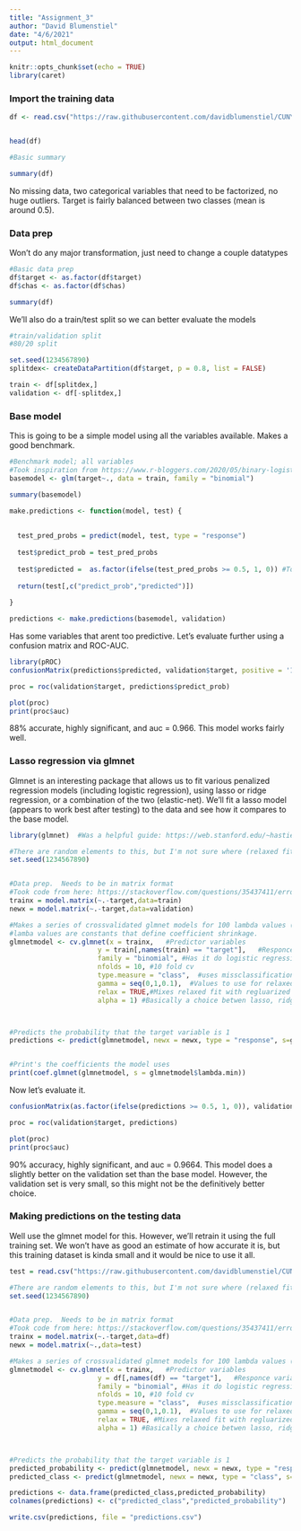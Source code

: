---
title: "Assignment_3"
author: "David Blumenstiel"
date: "4/6/2021"
output: html_document
---

```{r setup, include=FALSE}
knitr::opts_chunk$set(echo = TRUE)
library(caret)
```


### Import the training data

```{r}
df <- read.csv("https://raw.githubusercontent.com/davidblumenstiel/CUNY-MSDS-DATA-621/main/Assignment_3/crime-training-data_modified.csv")


head(df)

```

```{r}
#Basic summary

summary(df)
```

No missing data, two categorical variables that need to be factorized, no huge outliers.  Target is fairly balanced between two classes (mean is around 0.5).  


### Data prep

Won't do any major transformation, just need to change a couple datatypes

```{r}
#Basic data prep
df$target <- as.factor(df$target)
df$chas <- as.factor(df$chas)

summary(df)
```

We'll also do a train/test split so we can better evaluate the models

```{r}
#train/validation split
#80/20 split

set.seed(1234567890)
splitdex<- createDataPartition(df$target, p = 0.8, list = FALSE)

train <- df[splitdex,]
validation <- df[-splitdex,]
```


### Base model

This is going to be a simple model using all the variables available.  Makes a good benchmark.

```{r}
#Benchmark model; all variables
#Took inspiration from https://www.r-bloggers.com/2020/05/binary-logistic-regression-with-r/
basemodel <- glm(target~., data = train, family = "binomial")

summary(basemodel)

make.predictions <- function(model, test) {
  
    
  test_pred_probs = predict(model, test, type = "response")
  
  test$predict_prob = test_pred_probs
  
  test$predicted =  as.factor(ifelse(test_pred_probs >= 0.5, 1, 0)) #Took most of this line from: https://www.r-bloggers.com/2020/05/binary-logistic-regression-with-r/
  
  return(test[,c("predict_prob","predicted")])
  
}

predictions <- make.predictions(basemodel, validation)


```

Has some variables that arent too predictive.  Let's evaluate further using a confusion matrix and ROC-AUC.

```{r}
library(pROC)
confusionMatrix(predictions$predicted, validation$target, positive = '1')

proc = roc(validation$target, predictions$predict_prob)

plot(proc)
print(proc$auc)
```

88% accurate, highly significant, and auc = 0.966.  This model works fairly well.


###  Lasso regression via glmnet

Glmnet is an interesting package that allows us to fit various penalized regression models (including logistic regression), using lasso or ridge regression, or a combination of the two (elastic-net).  We'll fit a lasso model (appears to work best after testing) to the data and see how it compares to the base model.

```{r}
library(glmnet)  #Was a helpful guide: https://web.stanford.edu/~hastie/glmnet/glmnet_alpha.html

#There are random elements to this, but I'm not sure where (relaxed fit?)
set.seed(1234567890)


#Data prep.  Needs to be in matrix format
#Took code from here: https://stackoverflow.com/questions/35437411/error-in-predict-glmnet-function-not-yet-implemented-method
trainx = model.matrix(~.-target,data=train)     
newx = model.matrix(~.-target,data=validation)

#Makes a series of crossvalidated glmnet models for 100 lambda values (default)
#lamba values are constants that define coefficient shrinkage.  
glmnetmodel <- cv.glmnet(x = trainx,   #Predictor variables
                      y = train[,names(train) == "target"],   #Responce variable
                      family = "binomial", #Has it do logistic regression
                      nfolds = 10, #10 fold cv
                      type.measure = "class",  #uses missclassification error as loss
                      gamma = seq(0,1,0.1),  #Values to use for relaxed fit
                      relax = TRUE,#Mixes relaxed fit with regluarized fit
                      alpha = 1) #Basically a choice betwen lasso, ridge, or elasticnet regression.  Alpha = 1 is lasso.



#Predicts the probability that the target variable is 1
predictions <- predict(glmnetmodel, newx = newx, type = "response", s=glmnetmodel$lambda.min) #setting lambda.min uses the lambda value with the minimum mean cv error (picks the best model)


#Print's the coefficients the model uses
print(coef.glmnet(glmnetmodel, s = glmnetmodel$lambda.min))

```


Now let's evaluate it.

```{r}
confusionMatrix(as.factor(ifelse(predictions >= 0.5, 1, 0)), validation$target, positive = '1')

proc = roc(validation$target, predictions)

plot(proc)
print(proc$auc)

```

90% accuracy, highly significant, and auc = 0.9664.  This model does a slightly  better on the validation set than the base model.  However, the validation set is very small, so this might not be the definitively better choice. 


### Making predictions on the testing data

Well use the glmnet model for this.  However, we'll retrain it using the full training set.  We won't have as good an estimate of how accurate it is, but this training dataset is kinda small and it would be nice to use it all.
```{r}
test = read.csv("https://raw.githubusercontent.com/davidblumenstiel/CUNY-MSDS-DATA-621/main/Assignment_3/crime-evaluation-data_modified.csv")

#There are random elements to this, but I'm not sure where (relaxed fit?)
set.seed(1234567890)


#Data prep.  Needs to be in matrix format
#Took code from here: https://stackoverflow.com/questions/35437411/error-in-predict-glmnet-function-not-yet-implemented-method
trainx = model.matrix(~.-target,data=df)     
newx = model.matrix(~.,data=test)

#Makes a series of crossvalidated glmnet models for 100 lambda values (default)
glmnetmodel <- cv.glmnet(x = trainx,   #Predictor variables
                      y = df[,names(df) == "target"],   #Responce variable
                      family = "binomial", #Has it do logistic regression
                      nfolds = 10, #10 fold cv
                      type.measure = "class",  #uses missclassification error as loss
                      gamma = seq(0,1,0.1),  #Values to use for relaxed fit
                      relax = TRUE, #Mixes relaxed fit with regluarized fit
                      alpha = 1) #Basically a choice betwen lasso, ridge, or elasticnet regression.  Alpha = 1 is lasso.



#Predicts the probability that the target variable is 1
predicted_probability <- predict(glmnetmodel, newx = newx, type = "response", s="lambda.min") 
predicted_class <- predict(glmnetmodel, newx = newx, type = "class", s="lambda.min") 

predictions <- data.frame(predicted_class,predicted_probability)
colnames(predictions) <- c("predicted_class","predicted_probability")

write.csv(predictions, file = "predictions.csv")

```











































































